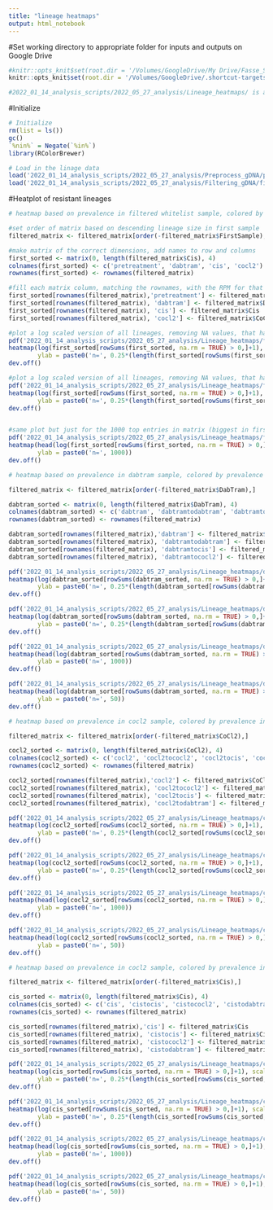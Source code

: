 ```yaml
---
title: "lineage heatmaps"
output: html_notebook
---
```


#Set working directory to appropriate folder for inputs and outputs on Google Drive
```r
#knitr::opts_knit$set(root.dir = '/Volumes/GoogleDrive/My Drive/Fasse_Shared/AJF_Drive_copy/Experiments/AJF009') # for aria's computer
knitr::opts_knit$set(root.dir = '/Volumes/GoogleDrive/.shortcut-targets-by-id/1zSqx3IzXMwt6clUjwyqmlOf4G1K53lvy/Fasse_Shared/AJF_Drive_copy/Experiments/AJF009') # for dylan's computer

#2022_01_14_analysis_scripts/2022_05_27_analysis/Lineage_heatmaps/ is additional path for outputs

```

#Initialize
```r

# Initialize
rm(list = ls())
gc()
`%nin%` = Negate(`%in%`)
library(RColorBrewer)

# Load in the linage data
load('2022_01_14_analysis_scripts/2022_05_27_analysis/Preprocess_gDNA/preprocessed_gDNA.RData') # new gDNA data
load('2022_01_14_analysis_scripts/2022_05_27_analysis/Filtering_gDNA/filtered_gDNA.RData') #filtered matrix and lineage lists

```

#Heatplot of resistant lineages
```r
# heatmap based on prevalence in filtered whitelist sample, colored by prevalence in first drug state

#set order of matrix based on descending lineage size in first sample 
filtered_matrix <- filtered_matrix[order(-filtered_matrix$FirstSample),]

#make matrix of the correct dimensions, add names to row and columns
first_sorted <- matrix(0, length(filtered_matrix$Cis), 4)
colnames(first_sorted) <- c('pretreatment', 'dabtram', 'cis', 'cocl2')
rownames(first_sorted) <- rownames(filtered_matrix)

#fill each matrix column, matching the rownames, with the RPM for that lineage 
first_sorted[rownames(filtered_matrix),'pretreatment'] <- filtered_matrix$FirstSample
first_sorted[rownames(filtered_matrix), 'dabtram'] <- filtered_matrix$DabTram
first_sorted[rownames(filtered_matrix), 'cis'] <- filtered_matrix$Cis
first_sorted[rownames(filtered_matrix), 'cocl2'] <- filtered_matrix$CoCl2

#plot a log scaled version of all lineages, removing NA values, that have reads for at least one condition (rowsum > 0)
pdf('2022_01_14_analysis_scripts/2022_05_27_analysis/Lineage_heatmaps/firstsorted_full.pdf', height = 10, width = 10)
heatmap(log(first_sorted[rowSums(first_sorted, na.rm = TRUE) > 0,]+1), scale = "none", Colv = NA, Rowv = NA, col= brewer.pal(n = 9, name = 'OrRd'),
        ylab = paste0('n=', 0.25*(length(first_sorted[rowSums(first_sorted, na.rm = TRUE) > 0]))))
dev.off()

#plot a log scaled version of all lineages, removing NA values, that have reads for at least one condition (rowsum > 0) in greyscale
pdf('2022_01_14_analysis_scripts/2022_05_27_analysis/Lineage_heatmaps/firstsorted_full_greys.pdf', height = 10, width = 10)
heatmap(log(first_sorted[rowSums(first_sorted, na.rm = TRUE) > 0,]+1), scale = "none", Colv = NA, Rowv = NA, col= brewer.pal(n = 9, name = 'Greys'),
        ylab = paste0('n=', 0.25*(length(first_sorted[rowSums(first_sorted, na.rm = TRUE) > 0]))))
dev.off()


#same plot but just for the 1000 top entries in matrix (biggest in first drug state)
pdf('2022_01_14_analysis_scripts/2022_05_27_analysis/Lineage_heatmaps/firstsorted_1000.pdf', height = 10, width = 10)
heatmap(head(log(first_sorted[rowSums(first_sorted, na.rm = TRUE) > 0,]+1), 1000), scale = "none", Colv = NA, Rowv = NA, col = brewer.pal(n = 9, name = 'OrRd'),
        ylab = paste0('n=', 1000))
dev.off()
```

```r
# heatmap based on prevalence in dabtram sample, colored by prevalence in end drug state

filtered_matrix <- filtered_matrix[order(-filtered_matrix$DabTram),]

dabtram_sorted <- matrix(0, length(filtered_matrix$DabTram), 4)
colnames(dabtram_sorted) <- c('dabtram', 'dabtramtodabtram', 'dabtramtocis', 'dabtramtococl2')
rownames(dabtram_sorted) <- rownames(filtered_matrix)

dabtram_sorted[rownames(filtered_matrix),'dabtram'] <- filtered_matrix$DabTram
dabtram_sorted[rownames(filtered_matrix), 'dabtramtodabtram'] <- filtered_matrix$DabTramtoDabTram
dabtram_sorted[rownames(filtered_matrix), 'dabtramtocis'] <- filtered_matrix$DabTramtoCis
dabtram_sorted[rownames(filtered_matrix), 'dabtramtococl2'] <- filtered_matrix$DabTramtoCoCl2

pdf('2022_01_14_analysis_scripts/2022_05_27_analysis/Lineage_heatmaps/dabtramsorted_full.pdf', height = 10, width = 10)
heatmap(log(dabtram_sorted[rowSums(dabtram_sorted, na.rm = TRUE) > 0,]+1), scale = "none", Colv = NA, Rowv = NA, col= brewer.pal(n = 9, name = 'OrRd'), 
        ylab = paste0('n=', 0.25*(length(dabtram_sorted[rowSums(dabtram_sorted, na.rm = TRUE) > 0]))))
dev.off()

pdf('2022_01_14_analysis_scripts/2022_05_27_analysis/Lineage_heatmaps/dabtramsorted_full_greys.pdf', height = 10, width = 10)
heatmap(log(dabtram_sorted[rowSums(dabtram_sorted, na.rm = TRUE) > 0,]+1), scale = "none", Colv = NA, Rowv = NA, col= brewer.pal(n = 9, name = 'Greys'), 
        ylab = paste0('n=', 0.25*(length(dabtram_sorted[rowSums(dabtram_sorted, na.rm = TRUE) > 0]))))
dev.off()

pdf('2022_01_14_analysis_scripts/2022_05_27_analysis/Lineage_heatmaps/dabtramsorted_1000.pdf', height = 10, width = 10)
heatmap(head(log(dabtram_sorted[rowSums(dabtram_sorted, na.rm = TRUE) > 0,]+1), 1000), scale = "none", Colv = NA, Rowv = NA, col = brewer.pal(n = 9, name = 'OrRd'), 
        ylab = paste0('n=', 1000))
dev.off()

pdf('2022_01_14_analysis_scripts/2022_05_27_analysis/Lineage_heatmaps/dabtramsorted_50.pdf', height = 10, width = 10)
heatmap(head(log(dabtram_sorted[rowSums(dabtram_sorted, na.rm = TRUE) > 0,]+1), 50), scale = "none", Colv = NA, Rowv = NA, col = brewer.pal(n = 9, name = 'OrRd'),
        ylab = paste0('n=', 50))
dev.off()
```

```r
# heatmap based on prevalence in cocl2 sample, colored by prevalence in end drug state

filtered_matrix <- filtered_matrix[order(-filtered_matrix$CoCl2),]

cocl2_sorted <- matrix(0, length(filtered_matrix$CoCl2), 4)
colnames(cocl2_sorted) <- c('cocl2', 'cocl2tococl2', 'cocl2tocis', 'cocl2todabtram')
rownames(cocl2_sorted) <- rownames(filtered_matrix)

cocl2_sorted[rownames(filtered_matrix),'cocl2'] <- filtered_matrix$CoCl2
cocl2_sorted[rownames(filtered_matrix), 'cocl2tococl2'] <- filtered_matrix$CoCl2toCoCl2
cocl2_sorted[rownames(filtered_matrix), 'cocl2tocis'] <- filtered_matrix$CoCl2toCis
cocl2_sorted[rownames(filtered_matrix), 'cocl2todabtram'] <- filtered_matrix$CoCl2toDabTram

pdf('2022_01_14_analysis_scripts/2022_05_27_analysis/Lineage_heatmaps/cocl2sorted_full.pdf', height = 10, width = 10)
heatmap(log(cocl2_sorted[rowSums(cocl2_sorted, na.rm = TRUE) > 0,]+1), scale = "none", Colv = NA, Rowv = NA, col= brewer.pal(n = 9, name = 'OrRd'), 
        ylab = paste0('n=', 0.25*(length(cocl2_sorted[rowSums(cocl2_sorted, na.rm = TRUE) > 0]))))
dev.off()

pdf('2022_01_14_analysis_scripts/2022_05_27_analysis/Lineage_heatmaps/cocl2sorted_full_greys.pdf', height = 10, width = 10)
heatmap(log(cocl2_sorted[rowSums(cocl2_sorted, na.rm = TRUE) > 0,]+1), scale = "none", Colv = NA, Rowv = NA, col= brewer.pal(n = 9, name = 'Greys'), 
        ylab = paste0('n=', 0.25*(length(cocl2_sorted[rowSums(cocl2_sorted, na.rm = TRUE) > 0]))))
dev.off()

pdf('2022_01_14_analysis_scripts/2022_05_27_analysis/Lineage_heatmaps/cocl2sorted_1000.pdf', height = 10, width = 10)
heatmap(head(log(cocl2_sorted[rowSums(cocl2_sorted, na.rm = TRUE) > 0,]+1), 1000), scale = "none", Colv = NA, Rowv = NA, col = brewer.pal(n = 9, name = 'OrRd'), 
        ylab = paste0('n=', 1000))
dev.off()

pdf('2022_01_14_analysis_scripts/2022_05_27_analysis/Lineage_heatmaps/cocl2sorted_50.pdf', height = 10, width = 10)
heatmap(head(log(cocl2_sorted[rowSums(cocl2_sorted, na.rm = TRUE) > 0,]+1), 50), scale = "none", Colv = NA, Rowv = NA, col = brewer.pal(n = 9, name = 'OrRd'),
        ylab = paste0('n=', 50))
dev.off()
```


```r
# heatmap based on prevalence in cocl2 sample, colored by prevalence in end drug state

filtered_matrix <- filtered_matrix[order(-filtered_matrix$Cis),]

cis_sorted <- matrix(0, length(filtered_matrix$Cis), 4)
colnames(cis_sorted) <- c('cis', 'cistocis', 'cistococl2', 'cistodabtram')
rownames(cis_sorted) <- rownames(filtered_matrix)

cis_sorted[rownames(filtered_matrix),'cis'] <- filtered_matrix$Cis
cis_sorted[rownames(filtered_matrix), 'cistocis'] <- filtered_matrix$CistoCis
cis_sorted[rownames(filtered_matrix), 'cistococl2'] <- filtered_matrix$CistoCoCl2
cis_sorted[rownames(filtered_matrix), 'cistodabtram'] <- filtered_matrix$CistoDabTram

pdf('2022_01_14_analysis_scripts/2022_05_27_analysis/Lineage_heatmaps/cissorted_full.pdf', height = 10, width = 10)
heatmap(log(cis_sorted[rowSums(cis_sorted, na.rm = TRUE) > 0,]+1), scale = "none", Colv = NA, Rowv = NA, col= brewer.pal(n = 9, name = 'OrRd'), 
        ylab = paste0('n=', 0.25*(length(cis_sorted[rowSums(cis_sorted, na.rm = TRUE) > 0]))))
dev.off()

pdf('2022_01_14_analysis_scripts/2022_05_27_analysis/Lineage_heatmaps/cissorted_full_greys.pdf', height = 10, width = 10)
heatmap(log(cis_sorted[rowSums(cis_sorted, na.rm = TRUE) > 0,]+1), scale = "none", Colv = NA, Rowv = NA, col= brewer.pal(n = 9, name = 'Greys'), 
        ylab = paste0('n=', 0.25*(length(cis_sorted[rowSums(cis_sorted, na.rm = TRUE) > 0]))))
dev.off()

pdf('2022_01_14_analysis_scripts/2022_05_27_analysis/Lineage_heatmaps/cissorted_1000.pdf', height = 10, width = 10)
heatmap(head(log(cis_sorted[rowSums(cis_sorted, na.rm = TRUE) > 0,]+1), 1000), scale = "none", Colv = NA, Rowv = NA, col = brewer.pal(n = 9, name = 'OrRd'), 
        ylab = paste0('n=', 1000))
dev.off()

pdf('2022_01_14_analysis_scripts/2022_05_27_analysis/Lineage_heatmaps/cissorted_50.pdf', height = 10, width = 10)
heatmap(head(log(cis_sorted[rowSums(cis_sorted, na.rm = TRUE) > 0,]+1), 50), scale = "none", Colv = NA, Rowv = NA, col = brewer.pal(n = 9, name = 'OrRd'),
        ylab = paste0('n=', 50))
dev.off()

```
